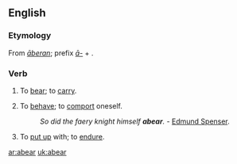 ==English==

===Etymology===
From {{etyl|ang}} ''[[āberan]]''; prefix ''[[ā-]]'' + {{term|beran||to bear}}.

===Verb===
{{en-verb}}

# {{transitive|obsolete}} To [[bear]]; to [[carry]].
# {{transitive|obsolete}} To [[behave]]; to [[comport]] oneself.
#: ''So did the faery knight himself '''abear'''.'' - [[w:Edmund Spenser|Edmund Spenser]].
# {{transitive}} To [[put up]] with; to [[endure]].

[[ar:abear]]
[[uk:abear]]